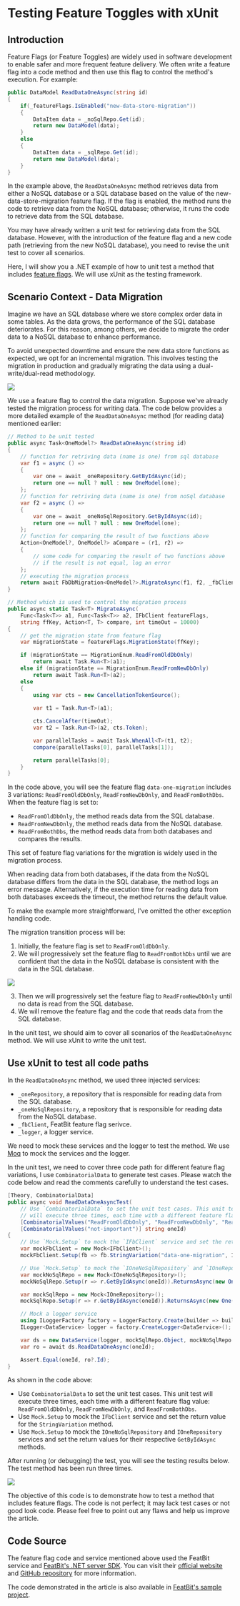 
# Testing Feature Toggles with xUnit

## Introduction

Feature Flags (or Feature Toggles) are widely used in software development to enable safer and more frequent feature delivery. We often write a feature flag into a code method and then use this flag to control the method's execution. For example:

```csharp
public DataModel ReadDataOneAsync(string id)
{
    if(_featureFlags.IsEnabled("new-data-store-migration"))
    {
        DataItem data = _noSqlRepo.Get(id);
        return new DataModel(data);
    }
    else
    {
        DataItem data = _sqlRepo.Get(id);
        return new DataModel(data);
    }
}
```

In the example above, the `ReadDataOneAsync` method retrieves data from either a NoSQL database or a SQL database based on the value of the new-data-store-migration feature flag. If the flag is enabled, the method runs the code to retrieve data from the NoSQL database; otherwise, it runs the code to retrieve data from the SQL database.

You may have already written a unit test for retrieving data from the SQL database. However, with the introduction of the feature flag and a new code path (retrieving from the new NoSQL database), you need to revise the unit test to cover all scenarios.

Here, I will show you a .NET example of how to unit test a method that includes [feature flags](https://www.featbit.co). We will use xUnit as the testing framework.

## Scenario Context - Data Migration

Imagine we have an SQL database where we store complex order data in some tables. As the data grows, the performance of the SQL database deteriorates. For this reason, among others, we decide to migrate the order data to a NoSQL database to enhance performance.

To avoid unexpected downtime and ensure the new data store functions as expected, we opt for an incremental migration. This involves testing the migration in production and gradually migrating the data using a dual-write/dual-read methodology.

![](../original-articles/assets/testing-feature-toggle-with-xunit/migration-hint.png)

We use a feature flag to control the data migration. Suppose we've already tested the migration process for writing data. The code below provides a more detailed example of the `ReadDataOneAsync` method (for reading data) mentioned earlier:

```csharp
// Method to be unit tested
public async Task<OneModel?> ReadDataOneAsync(string id)
{
    // function for retriving data (name is one) from sql database
    var f1 = async () =>
    {
        var one = await _oneRepository.GetByIdAsync(id);
        return one == null ? null : new OneModel(one);
    };
    // function for retriving data (name is one) from noSql database
    var f2 = async () =>
    {
        var one = await _oneNoSqlRepository.GetByIdAsync(id);
        return one == null ? null : new OneModel(one);
    };
    // function for comparing the result of two functions above
    Action<OneModel?, OneModel?> aCompare = (r1, r2) =>
    {
        // some code for comparing the result of two functions above
        // if the result is not equal, log an error
    };
    // executing the migration process
    return await FbDbMigration<OneModel?>.MigrateAsync(f1, f2, _fbClient, "data-one-migration", aCompare);
}
```

```csharp
// Method which is used to control the migration process
public async static Task<T> MigrateAsync(
    Func<Task<T>> a1, Func<Task<T>> a2, IFbClient featureFlags, 
    string ffKey, Action<T, T> compare, int timeOut = 10000)
{
    // get the migration state from feature flag
    var migrationState = featureFlags.MigrationState(ffKey);

    if (migrationState == MigrationEnum.ReadFromOldDbOnly)
        return await Task.Run<T>(a1);
    else if (migrationState == MigrationEnum.ReadFromNewDbOnly)
        return await Task.Run<T>(a2);
    else
    {
        using var cts = new CancellationTokenSource();
        
        var t1 = Task.Run<T>(a1);

        cts.CancelAfter(timeOut);
        var t2 = Task.Run<T>(a2, cts.Token);

        var parallelTasks = await Task.WhenAll<T>(t1, t2);
        compare(parallelTasks[0], parallelTasks[1]);

        return parallelTasks[0];
    }
}
```

In the code above, you will see the feature flag `data-one-migration` includes 3 variations: `ReadFromOldDbOnly`, `ReadFromNewDbOnly`, and `ReadFromBothDbs`. When the feature flag is set to:

- `ReadFromOldDbOnly`, the method reads data from the SQL database. 
- `ReadFromNewDbOnly`, the method reads data from the NoSQL database. 
- `ReadFromBothDbs`, the method reads data from both databases and compares the results.

<Callout type="info" emoji="👾">
  This set of feature flag variations for the migration is widely used in the migration process.
</Callout>

When reading data from both databases, if the data from the NoSQL database differs from the data in the SQL database, the method logs an error message. Alternatively, if the execution time for reading data from both databases exceeds the timeout, the method returns the default value.

<Callout type="info" emoji="ℹ️">
  To make the example more straightforward, I've omitted the other exception handling code.
</Callout>

The migration transition process will be:

1. Initially, the feature flag is set to `ReadFromOldDbOnly`.
2. We will progressively set the feature flag to `ReadFromBothDbs` until we are confident that the data in the NoSQL database is consistent with the data in the SQL database.

![](../original-articles/assets/testing-feature-toggle-with-xunit/migration_config.png)

3. Then we will progressively set the feature flag to `ReadFromNewDbOnly` until no data is read from the SQL database.
4. We will remove the feature flag and the code that reads data from the SQL database.

In the unit test, we should aim to cover all scenarios of the `ReadDataOneAsync` method. We will use xUnit to write the unit test.

## Use xUnit to test all code paths

In the `ReadDataOneAsync` method, we used three injected services:

- `_oneRepository`, a repository that is responsible for reading data from the SQL database.
- `_oneNoSqlRepository`, a repository that is responsible for reading data from the NoSQL database.
- `_fbClient`, FeatBit feature flag serivce.
- `_logger`, a logger service.

We need to mock these services and the logger to test the method. We use [Moq](https://github.com/devlooped/moq) to mock the services and the logger.

In the unit test, we need to cover three code path for different feature flag variations, I use `CombinatorialData` to generate test cases. Please watch the code below and read the comments carefully to understand the test cases.

```csharp
[Theory, CombinatorialData]
public async void ReadDataOneAsyncTest(
    // Use `CombinatorialData` to set the unit test cases. This unit test 
    // will execute three times, each time with a different feature flag value.
    [CombinatorialValues("ReadFromOldDbOnly", "ReadFromNewDbOnly", "ReadFromOldAndNewDb")]string ffValue,
    [CombinatorialValues("not-important")] string oneId)
{
    // Use `Mock.Setup` to mock the `IFbClient` service and set the return value for the `StringVariation` method.
    var mockFbClient = new Mock<IFbClient>();
    mockFbClient.Setup(fb => fb.StringVariation("data-one-migration", It.IsAny<FbUser>(), "")).Returns(ffValue);

    // Use `Mock.Setup` to mock the `IOneNoSqlRepository` and `IOneRepository` services and set the return value for the `GetByIdAsync` method.
    var mockNoSqlRepo = new Mock<IOneNoSqlRepository>();
    mockNoSqlRepo.Setup(r => r.GetByIdAsync(oneId)).ReturnsAsync(new OneNoSql() { Id = oneId });

    var mockSqlRepo = new Mock<IOneRepository>();
    mockSqlRepo.Setup(r => r.GetByIdAsync(oneId)).ReturnsAsync(new One() { Id = oneId });

    // Mock a logger service
    using ILoggerFactory factory = LoggerFactory.Create(builder => builder.AddConsole());
    ILogger<DataService> logger = factory.CreateLogger<DataService>();

    var ds = new DataService(logger, mockSqlRepo.Object, mockNoSqlRepo.Object, mockFbClient.Object);
    var ro = await ds.ReadDataOneAsync(oneId);

    Assert.Equal(oneId, ro?.Id);
}
```

As shown in the code above:

- Use `CombinatorialData` to set the unit test cases. This unit test will execute three times, each time with a different feature flag value: `ReadFromOldDbOnly`, `ReadFromNewDbOnly`, and `ReadFromBothDbs`. 
- Use `Mock.Setup` to mock the `IFbClient` service and set the return value for the `StringVariation` method.
- Use `Mock.Setup` to mock the `IOneNoSqlRepository` and `IOneRepository` services and set the return values for their respective `GetByIdAsync` methods.


After running (or debugging) the test, you will see the testing results below. The test method has been run three times.

![](../original-articles/assets/testing-feature-toggle-with-xunit/unit-test-result.png)


<Callout type="default">
    The objective of this code is to demonstrate how to test a method that includes  feature flags. The code is not perfect; it may lack test cases or not good look code. Please feel free to point out any flaws and help us improve the article.
</Callout>


## Code Source

The feature flag code and service mentioned above used the FeatBit service and [FeatBit's .NET server SDK](https://github.com/featbit/featbit-dotnet-sdk). You can visit their [official website](https://www.featbit.co) and [GitHub repository](https://github.com/featbit/featbit) for more information.

The code demonstrated in the article is also available in [FeatBit's sample project](https://github.com/featbit/featbit-samples/tree/main/samples/unitest).